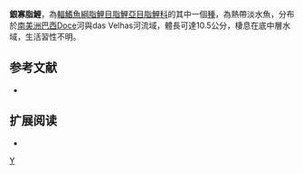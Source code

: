 {{Speciesbox 
| taxon = Oligosarcus argenteus
| status = NE
| status_system = IUCN3.1
| authority =  [[Günther|Günther]], 1864
| synonyms = *''Oligosarcus meadi''<br /><small>Menezes, 1969</small>
}}
'''銀寡脂鯉'''，為[[輻鰭魚綱|輻鰭魚綱]][[脂鯉目|脂鯉目]][[脂鯉亞目|脂鯉亞目]][[脂鯉科|脂鯉科]]的其中一個[[種|種]]，為熱帶淡水魚，分布於[[南美洲|南美洲]][[巴西|巴西]]Doce河與das Velhas河流域，體長可達10.5公分，棲息在底中層水域，生活習性不明。

==参考文献==
{{refbegin}}
*{{FishBase_species|genus=Oligosarcus|species=argenteus|year=2013|month=12}}
{{refend}}

== 扩展阅读 ==
{{refbegin}}
*{{wikispecies-inline|Oligosarcus argenteus|銀寡脂鯉}}
{{refend}}
{{Taxonbar|from=Q6414499}}

[[Category:寡脂鯉屬|Y]]


{{魚類小作品}}